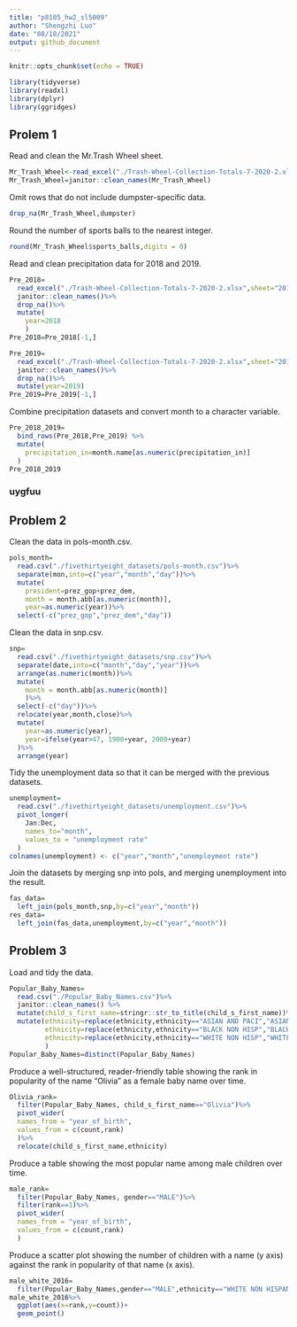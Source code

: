 ```yaml
---
title: "p8105_hw2_sl5009"
author: "Shengzhi Luo"
date: "08/10/2021"
output: github_document
---
```


```r
knitr::opts_chunk$set(echo = TRUE)
```

```r
library(tidyverse)
library(readxl)
library(dplyr)
library(ggridges)
```

## Prolem 1
Read and clean the Mr.Trash Wheel sheet.
```r
Mr_Trash_Wheel<-read_excel("./Trash-Wheel-Collection-Totals-7-2020-2.xlsx")
Mr_Trash_Wheel=janitor::clean_names(Mr_Trash_Wheel)
```

Omit rows that do not include dumpster-specific data.
```r
drop_na(Mr_Trash_Wheel,dumpster)
```

Round the number of sports balls to the nearest integer.
```r
round(Mr_Trash_Wheel$sports_balls,digits = 0)
```

Read and clean precipitation data for 2018 and 2019.
```r
Pre_2018=
  read_excel("./Trash-Wheel-Collection-Totals-7-2020-2.xlsx",sheet="2018 Precipitation")%>%
  janitor::clean_names()%>%
  drop_na()%>%
  mutate(
    year=2018
    )
Pre_2018=Pre_2018[-1,]
```


```r
Pre_2019=
  read_excel("./Trash-Wheel-Collection-Totals-7-2020-2.xlsx",sheet="2019 Precipitation")%>%
  janitor::clean_names()%>%
  drop_na()%>%
  mutate(year=2019)
Pre_2019=Pre_2019[-1,]
```

Combine precipitation datasets and convert month to a character variable. 
```r
Pre_2018_2019=
  bind_rows(Pre_2018,Pre_2019) %>%
  mutate(
    precipitation_in=month.name[as.numeric(precipitation_in)]
  )
Pre_2018_2019
```

### uygfuu


## Problem 2

Clean the data in pols-month.csv.
```r
pols_month=
  read.csv("./fivethirtyeight_datasets/pols-month.csv")%>%
  separate(mon,into=c("year","month","day"))%>%
  mutate(
    president=prez_gop+prez_dem,
    month = month.abb[as.numeric(month)],
    year=as.numeric(year))%>%
  select(-c("prez_gop","prez_dem","day"))
```


Clean the data in snp.csv.
```r
snp=
  read.csv("./fivethirtyeight_datasets/snp.csv")%>%
  separate(date,into=c("month","day","year"))%>%
  arrange(as.numeric(month))%>%
  mutate(
    month = month.abb[as.numeric(month)]
    )%>%
  select(-c("day"))%>%
  relocate(year,month,close)%>%
  mutate(
    year=as.numeric(year),
    year=ifelse(year>47, 1900+year, 2000+year)
  )%>%
  arrange(year)
```

Tidy the unemployment data so that it can be merged with the previous datasets.
```r
unemployment=
  read.csv("./fivethirtyeight_datasets/unemployment.csv")%>%
  pivot_longer(
    Jan:Dec,
    names_to="month",
    values_to = "unemployment rate"
  )
colnames(unemployment) <- c("year","month","unemployment rate")
```

Join the datasets by merging snp into pols, and merging unemployment into the result.
```r
fas_data=
  left_join(pols_month,snp,by=c("year","month"))
res_data=
  left_join(fas_data,unemployment,by=c("year","month"))
```
## Problem 3
Load and tidy the data.
```r
Popular_Baby_Names=
  read.csv("./Popular_Baby_Names.csv")%>%
  janitor::clean_names() %>%
  mutate(child_s_first_name=stringr::str_to_title(child_s_first_name))%>%
  mutate(ethnicity=replace(ethnicity,ethnicity=="ASIAN AND PACI","ASIAN AND PACIFIC ISLANDER"),
         ethnicity=replace(ethnicity,ethnicity=="BLACK NON HISP","BLACK NON HISPANIC"),
         ethnicity=replace(ethnicity,ethnicity=="WHITE NON HISP","WHITE NON HISPANIC")
         )
Popular_Baby_Names=distinct(Popular_Baby_Names)
```

Produce a well-structured, reader-friendly table showing the rank in popularity of the name “Olivia” as a female baby name over time.
```r
Olivia_rank=
  filter(Popular_Baby_Names, child_s_first_name=="Olivia")%>%
  pivot_wider(
  names_from = "year_of_birth", 
  values_from = c(count,rank)
  )%>%
  relocate(child_s_first_name,ethnicity)
```

Produce a table showing the most popular name among male children over time.
```r
male_rank=
  filter(Popular_Baby_Names, gender=="MALE")%>%
  filter(rank==1)%>%
  pivot_wider(
  names_from = "year_of_birth", 
  values_from = c(count,rank)
  )
```

Produce a scatter plot showing the number of children with a name (y axis) against the rank in popularity of that name (x axis).
```r
male_white_2016=
  filter(Popular_Baby_Names,gender=="MALE",ethnicity=="WHITE NON HISPANIC",year_of_birth=="2016")
male_white_2016%>%
  ggplot(aes(x=rank,y=count))+
  geom_point()
```




